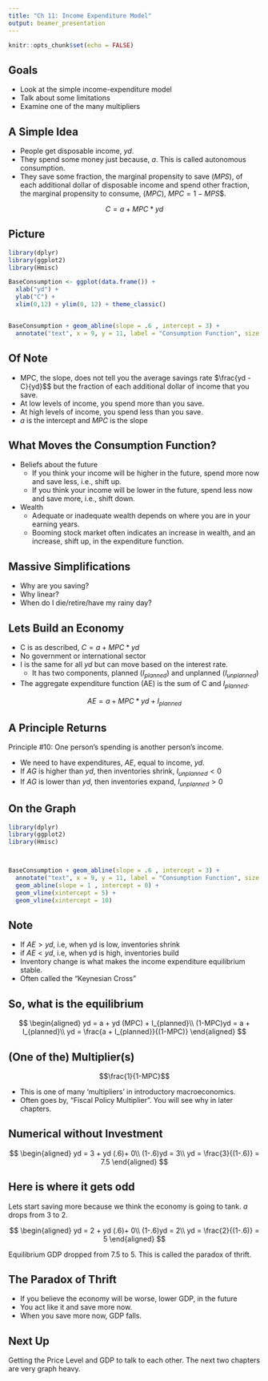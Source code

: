 ```yaml
---
title: "Ch 11: Income Expenditure Model"
output: beamer_presentation
---
```


```r
knitr::opts_chunk$set(echo = FALSE)
```


## Goals

+ Look at the simple income-expenditure model
+ Talk about some limitations
+ Examine one of the many multipliers

## A Simple Idea

+ People get disposable income, $yd$.
+ They spend some money just because, $a$.  This is called autonomous consumption.
+ They save some fraction, the marginal propensity to save ($MPS$), of each additional dollar of disposable income and spend other fraction, the marginal propensity to consume, ($MPC$), $MPC = 1 - MPS$$.

$$C = a + MPC * yd$$


## Picture

```r

library(dplyr)
library(ggplot2)
library(Hmisc)

BaseConsumption <- ggplot(data.frame()) + 
  xlab("yd") +
  ylab("C") + 
  xlim(0,12) + ylim(0, 12) + theme_classic() 


BaseConsumption + geom_abline(slope = .6 , intercept = 3) +
  annotate("text", x = 9, y = 11, label = "Consumption Function", size = 2) 

```

## Of Note

+ MPC, the slope, does not tell you the average savings rate $\frac{yd - C}{yd}$$ but the fraction of each additional dollar of income that you save.
+ At low levels of income, you spend more than you save.
+ At high levels of income, you spend less than you save.
+ $a$ is the intercept and $MPC$ is the slope

## What Moves the Consumption Function?

+ Beliefs about the future
    + If you think your income will be higher in the future, spend more now and save less, i.e., shift up.
    + If you think your income will be lower in the future, spend less now and save more, i.e., shift down.
+ Wealth
    + Adequate or inadequate wealth depends on where you are in your earning years.
    + Booming stock market often indicates an increase in wealth, and an increase, shift up, in the expenditure function.
    
    
## Massive Simplifications

+ Why are you saving?
+ Why linear?
+ When do I die/retire/have my rainy day?

## Lets Build an Economy

+ C is as described, $C = a + MPC * yd$
+ No government or international sector
+ I is the same for all $yd$ but can move based on the interest rate.
    + It has two components, planned ($I_{planned}$) and unplanned ($I_{unplanned}$)
+ The aggregate expenditure function (AE) is the sum of C and $I_{planned}$.

$$AE = a + MPC * yd + I_{planned}$$

## A Principle Returns  

Principle #10: One person’s spending is another person’s income. 


+ We need to have expenditures, $AE$, equal to income, $yd$.
+ If $AG$ is higher than $yd$, then inventories shrink, $I_{unplanned}<0$
+ If $AG$ is lower than $yd$, then inventories expand, $I_{unplanned}>0$

## On the Graph

```r

library(dplyr)
library(ggplot2)
library(Hmisc)



BaseConsumption + geom_abline(slope = .6 , intercept = 3) +
  annotate("text", x = 9, y = 11, label = "Consumption Function", size = 2) +
  geom_abline(slope = 1 , intercept = 0) +
  geom_vline(xintercept = 5) +
  geom_vline(xintercept = 10)

```


## Note

+ If $AE>yd$, i.e, when yd is low, inventories shrink
+ if $AE<yd$, i.e, when yd is high, inventories build
+ Inventory change is what makes the income expenditure equilibrium stable.
+ Often called the "Keynesian Cross"


## So, what is the equilibrium

$$
\begin{aligned}
yd = a + yd (MPC) + I_{planned}\\
(1-MPC)yd = a + I_{planned}\\
yd = \frac{a + I_{planned}}{(1-MPC)}
\end{aligned}
$$

## (One of the) Multiplier(s)

$$\frac{1}{1-MPC}$$

+ This is one of many 'multipliers' in introductory macroeconomics.
+ Often goes by, "Fiscal Policy Multiplier".  You will see why in later chapters.

## Numerical without Investment

$$
\begin{aligned}
yd = 3 + yd (.6)+ 0\\
(1-.6)yd = 3\\
yd = \frac{3}{(1-.6)} = 7.5
\end{aligned}
$$

## Here is where it gets odd

Lets start saving more because we think the economy is going to tank. $a$ drops from 3 to 2.

$$
\begin{aligned}
yd = 2 + yd (.6)+ 0\\
(1-.6)yd = 2\\
yd = \frac{2}{(1-.6)} = 5
\end{aligned}
$$

Equilibrium GDP dropped from 7.5 to 5.  This is called the paradox of thrift.

## The Paradox of Thrift

+ If you believe the economy will be worse, lower GDP, in the future
+ You act like it and save more now.
+ When you save more now, GDP falls.


## Next Up

Getting the Price Level and GDP to talk to each other.  The next two chapters are very graph heavy.

